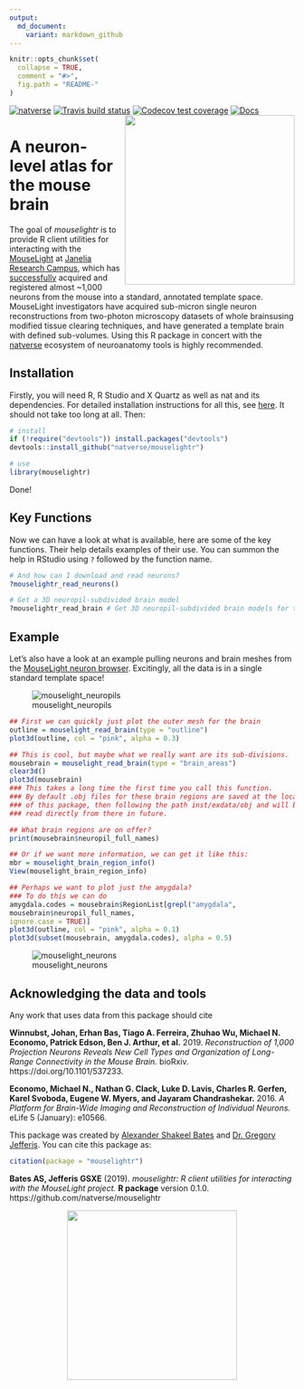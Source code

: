```yaml
---
output:
  md_document:
    variant: markdown_github
---
```

<!-- README.md is generated from README.Rmd. Please edit that file -->

```r
knitr::opts_chunk$set(
  collapse = TRUE,
  comment = "#>",
  fig.path = "README-"
)
```
[![natverse](https://img.shields.io/badge/natverse-Part%20of%20the%20natverse-a241b6)](https://natverse.github.io)
[![Travis build status](https://travis-ci.org/natverse/mouselightr.svg?branch=master)](https://travis-ci.org/natverse/mouselightr)
[![Codecov test coverage](https://codecov.io/gh/natverse/mouselightr/branch/master/graph/badge.svg)](https://codecov.io/gh/natverse/mouselightr?branch=master)
[![Docs](https://img.shields.io/badge/docs-100%25-brightgreen.svg)](http://jefferislab.github.io/mouselightr/reference/)
<img align="right" width="300px" src="https://raw.githubusercontent.com/natverse/mouselightr/master/inst/images/hex-mouselightr.svg">

# A neuron-level atlas for the mouse brain

The goal of *mouselightr* is to provide R client utilities for interacting with the [MouseLight](http://mouselight.janelia.org/) at [Janelia Research Campus](https://www.janelia.org/), which has [successfully](https://www.cell.com/neuron/pdfExtended/S0896-6273(19)30391-5) acquired and registered almost ~1,000 neurons from the mouse into a standard, annotated template space. MouseLight investigators have acquired sub-micron single neuron reconstructions from two-photon microscopy datasets of whole brainsusing modified tissue clearing techniques, and have generated a template brain with defined sub-volumes. Using this R package in concert with the [natverse](https://github.com/natverse/natverse) ecosystem of neuroanatomy tools is highly recommended. 

## Installation

Firstly, you will need R, R Studio and X Quartz as well as nat and its dependencies. For detailed installation instructions for all this, see [here](https://jefferis.github.io/nat/articles/Installation.html). It should not take too long at all. Then:

```r
# install
if (!require("devtools")) install.packages("devtools")
devtools::install_github("natverse/mouselightr")

# use 
library(mouselightr)
```

Done!

## Key Functions

Now we can have a look at what is available, here are some of the key functions. Their help details examples of their use. You can summon the help in RStudio using `?` followed by the function name.

```r
# And how can I download and read neurons?
?mouselightr_read_neurons()

# Get a 3D neuropil-subdivided brain model
?mouselightr_read_brain # Get 3D neuropil-subdivided brain models for those brainspaces
```

## Example

Let's also have a look at an example pulling neurons and brain meshes from the [MouseLight neuron browser](https://mouselightr.neuro.mpg.de). Excitingly, all the data is in a single standard template space!

![mouselight_neuropils](https://raw.githubusercontent.com/natverse/mouselightr/master/inst/images/mouselight_neuropils.png)

```r
## First we can quickly just plot the outer mesh for the brain
outline = mouselight_read_brain(type = "outline")
plot3d(outline, col = "pink", alpha = 0.3)

## This is cool, but maybe what we really want are its sub-divisions.
mousebrain = mouselight_read_brain(type = "brain_areas")
clear3d()
plot3d(mousebrain)
### This takes a long time the first time you call this function.
### By default .obj files for these brain regions are saved at the location
### of this package, then following the path inst/exdata/obj and will be
### read directly from there in future.

## What brain regions are on offer?
print(mousebrain$neuropil_full_names)

## Or if we want more information, we can get it like this:
mbr = mouselight_brain_region_info()
View(mouselight_brain_region_info)

## Perhaps we want to plot just the amygdala?
### To do this we can do
amygdala.codes = mousebrain$RegionList[grepl("amygdala",
mousebrain$neuropil_full_names,
ignore.case = TRUE)]
plot3d(outline, col = "pink", alpha = 0.1)
plot3d(subset(mousebrain, amygdala.codes), alpha = 0.5)


```

![mouselight_neurons](https://raw.githubusercontent.com/natverse/mouselightr/master/inst/images/mouselight_neurons.png)

## Acknowledging the data and tools

Any work that uses data  from this package should cite

**Winnubst, Johan, Erhan Bas, Tiago A. Ferreira, Zhuhao Wu, Michael N. Economo, Patrick Edson, Ben J. Arthur, et al.** 2019. *Reconstruction of 1,000 Projection Neurons Reveals New Cell Types and Organization of Long-Range Connectivity in the Mouse Brain.* bioRxiv. https://doi.org/10.1101/537233.

**Economo, Michael N., Nathan G. Clack, Luke D. Lavis, Charles R. Gerfen, Karel Svoboda, Eugene W. Myers, and Jayaram Chandrashekar.** 2016. *A Platform for Brain-Wide Imaging and Reconstruction of Individual Neurons.* eLife 5 (January): e10566.

This package was created by [Alexander Shakeel Bates](https://scholar.google.com/citations?user=BOVTiXIAAAAJ&hl=en) and [Dr. Gregory Jefferis](https://en.wikipedia.org/wiki/Gregory_Jefferis). You can cite this package as:

```r
citation(package = "mouselightr")
```

**Bates AS, Jefferis GSXE** (2019). *mouselightr: R client utilities for interacting with the MouseLight project.* **R package** version 0.1.0. https://github.com/natverse/mouselightr

<p align="center">
  <img width="300px" src="https://raw.githubusercontent.com/natverse/mouselightr/master/inst/images/hex-natverse_logo.svg"/>
</p>
